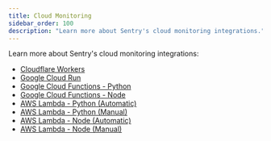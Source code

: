```yaml
---
title: Cloud Monitoring
sidebar_order: 100
description: "Learn more about Sentry's cloud monitoring integrations."
---
```


Learn more about Sentry's cloud monitoring integrations:
- [Cloudflare Workers](/product/integrations/cloud-monitoring/cloudflare-workers)
- [Google Cloud Run](/product/integrations/cloud-monitoring/gcp-cloud-run/)
- [Google Cloud Functions - Python](/platforms/python/guides/gcp-functions/)
- [Google Cloud Functions - Node](/platforms/node/guides/gcp-functions/)
- [AWS Lambda - Python (Automatic)](/product/integrations/cloud-monitoring/aws-lambda/)
- [AWS Lambda - Python (Manual)](/platforms/python/guides/aws-lambda/)
- [AWS Lambda - Node (Automatic)](/product/integrations/cloud-monitoring/aws-lambda/)
- [AWS Lambda - Node (Manual)](/platforms/node/guides/aws-lambda/)
